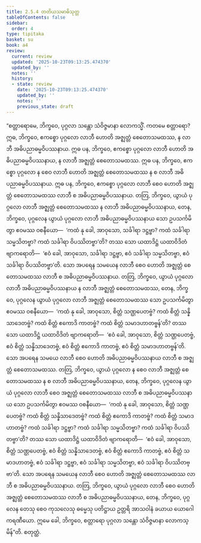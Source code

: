 ```yaml
---
title: 2.5.4 တတိယသမာဓိသုတ္တ
tableOfContents: false
sidebar:
  order: 4
type: tipitaka
basket: su
book: a4
review:
  current: review
  updated: '2025-10-23T09:13:25.474370'
  updated_by: ''
  notes: ''
  history:
  - state: review
    date: '2025-10-23T09:13:25.474370'
    updated_by: ''
    notes: ''
    previous_state: draft
---
```



<ReviewStatus review={frontmatter.review} showDetails={true} />

<HypothesisAnnotation frontmatter={frontmatter} />

<DynamicBreadcrumb />

<Division number="94" book="a4" e="ch" v="15" p="406">

<Paragraph number="632" book="a4">
“စတ္တာရောမေ, ဘိက္ခဝေ, ပုဂ္ဂလာ သန္တော သံဝိဇ္ဇမာနာ လောကသ္မိံ. ကတမေ စတ္တာရော? ဣဓ, ဘိက္ခဝေ, ဧကစ္စော ပုဂ္ဂလော လာဘီ ဟောတိ အဇ္ဈတ္တံ စေတောသမထဿ, န လာဘီ အဓိပညာဓမ္မဝိပဿနာယ. ဣဓ ပန, ဘိက္ခဝေ, ဧကစ္စော ပုဂ္ဂလော လာဘီ ဟောတိ အဓိပညာဓမ္မဝိပဿနာယ, န လာဘီ အဇ္ဈတ္တံ စေတောသမထဿ. ဣဓ ပန, ဘိက္ခဝေ, ဧကစ္စော ပုဂ္ဂလော န စေဝ လာဘီ ဟောတိ အဇ္ဈတ္တံ စေတောသမထဿ န စ လာဘီ အဓိပညာဓမ္မဝိပဿနာယ. ဣဓ ပန, ဘိက္ခဝေ, ဧကစ္စော ပုဂ္ဂလော လာဘီ စေဝ ဟောတိ အဇ္ဈတ္တံ စေတောသမထဿ လာဘီ စ အဓိပညာဓမ္မဝိပဿနာယ.
</Paragraph>

<Paragraph number="633" book="a4">
တတြ, ဘိက္ခဝေ, ယွာယံ ပုဂ္ဂလော လာဘီ အဇ္ဈတ္တံ စေတောသမထဿ န လာဘီ အဓိပညာဓမ္မဝိပဿနာယ, တေန, ဘိက္ခဝေ, ပုဂ္ဂလေန ယွာယံ ပုဂ္ဂလော လာဘီ အဓိပညာဓမ္မဝိပဿနာယ သော ဥပသင်္ကမိတွာ ဧဝမဿ ဝစနီယော—  ‘ကထံ နု ခေါ, အာဝုသော, သင်္ခါရာ ဒဋ္ဌဗ္ဗာ? ကထံ သင်္ခါရာ သမ္မသိတဗ္ဗာ? ကထံ သင်္ခါရာ ဝိပဿိတဗ္ဗာ’တိ? တဿ သော ယထာဒိဋ္ဌံ ယထာဝိဒိတံ ဗျာကရောတိ—  ‘ဧဝံ ခေါ, အာဝုသော, သင်္ခါရာ ဒဋ္ဌဗ္ဗာ, ဧဝံ သင်္ခါရာ သမ္မသိတဗ္ဗာ, ဧဝံ သင်္ခါရာ ဝိပဿိတဗ္ဗာ’တိ. သော အပရေန သမယေန လာဘီ စေဝ ဟောတိ အဇ္ဈတ္တံ စေတောသမထဿ လာဘီ စ အဓိပညာဓမ္မဝိပဿနာယ.
</Paragraph>

<Paragraph number="634" book="a4">
တတြ, ဘိက္ခဝေ, ယွာယံ ပုဂ္ဂလော လာဘီ အဓိပညာဓမ္မဝိပဿနာယ န လာဘီ အဇ္ဈတ္တံ စေတောသမထဿ, တေန, ဘိက္ခဝေ, ပုဂ္ဂလေန ယွာယံ ပုဂ္ဂလော လာဘီ အဇ္ဈတ္တံ စေတောသမထဿ သော ဥပသင်္ကမိတွာ ဧဝမဿ ဝစနီယော—  ‘ကထံ နု ခေါ, အာဝုသော, စိတ္တံ သဏ္ဌပေတဗ္ဗံ? ကထံ စိတ္တံ သန္နိသာဒေတဗ္ဗံ? ကထံ စိတ္တံ ဧကောဒိ ကာတဗ္ဗံ? ကထံ စိတ္တံ သမာဒဟာတဗ္ဗန်’တိ? တဿ သော ယထာဒိဋ္ဌံ ယထာဝိဒိတံ ဗျာကရောတိ—  ‘ဧဝံ ခေါ, အာဝုသော, စိတ္တံ သဏ္ဌပေတဗ္ဗံ, ဧဝံ စိတ္တံ သန္နိသာဒေတဗ္ဗံ, ဧဝံ စိတ္တံ ဧကောဒိ ကာတဗ္ဗံ, ဧဝံ စိတ္တံ သမာဒဟာတဗ္ဗန်’တိ. သော အပရေန သမယေ လာဘီ စေဝ ဟောတိ အဓိပညာဓမ္မဝိပဿနာယ လာဘီ စ အဇ္ဈတ္တံ စေတောသမထဿ.
</Paragraph>

<Paragraph number="635" book="a4">
တတြ, ဘိက္ခဝေ, ယွာယံ ပုဂ္ဂလော န စေဝ လာဘီ အဇ္ဈတ္တံ စေတောသမထဿ န စ လာဘီ အဓိပညာဓမ္မဝိပဿနာယ, တေန, ဘိက္ခဝေ, ပုဂ္ဂလေန ယွာယံ ပုဂ္ဂလော လာဘီ စေဝ အဇ္ဈတ္တံ စေတောသမထဿ လာဘီ စ အဓိပညာဓမ္မဝိပဿနာယ သော ဥပသင်္ကမိတွာ ဧဝမဿ ဝစနီယော—  ‘ကထံ နု ခေါ, အာဝုသော, စိတ္တံ သဏ္ဌပေတဗ္ဗံ? ကထံ စိတ္တံ သန္နိသာဒေတဗ္ဗံ? ကထံ စိတ္တံ ဧကောဒိ ကာတဗ္ဗံ? ကထံ စိတ္တံ သမာဒဟာတဗ္ဗံ? ကထံ သင်္ခါရာ ဒဋ္ဌဗ္ဗာ? ကထံ သင်္ခါရာ သမ္မသိတဗ္ဗာ? ကထံ သင်္ခါရာ ဝိပဿိတဗ္ဗာ’တိ? တဿ သော ယထာဒိဋ္ဌံ ယထာဝိဒိတံ ဗျာကရောတိ—  ‘ဧဝံ ခေါ, အာဝုသော, စိတ္တံ သဏ္ဌပေတဗ္ဗံ, ဧဝံ စိတ္တံ သန္နိသာဒေတဗ္ဗံ, ဧဝံ စိတ္တံ ဧကောဒိ ကာတဗ္ဗံ, ဧဝံ စိတ္တံ သမာဒဟာတဗ္ဗံ, ဧဝံ သင်္ခါရာ ဒဋ္ဌဗ္ဗာ, ဧဝံ သင်္ခါရာ သမ္မသိတဗ္ဗာ, ဧဝံ သင်္ခါရာ ဝိပဿိတဗ္ဗာ’တိ. သော အပရေန သမယေန လာဘီ စေဝ ဟောတိ အဇ္ဈတ္တံ စေတောသမထဿ လာဘီ စ အဓိပညာဓမ္မဝိပဿနာယ.
</Paragraph>

<Paragraph number="636" book="a4">
တတြ, ဘိက္ခဝေ, ယွာယံ ပုဂ္ဂလော လာဘီ စေဝ ဟောတိ အဇ္ဈတ္တံ စေတောသမထဿ လာဘီ စ အဓိပညာဓမ္မဝိပဿနာယ, တေန, ဘိက္ခဝေ, ပုဂ္ဂလေန တေသု စေဝ ကုသလေသု ဓမ္မေသု ပတိဋ္ဌာယ ဥတ္တရိ အာသဝါနံ ခယာယ ယောဂေါ ကရဏီယော. ဣမေ ခေါ, ဘိက္ခဝေ, စတ္တာရော ပုဂ္ဂလာ သန္တော သံဝိဇ္ဇမာနာ လောကသ္မိန်”တိ.

</Paragraph>
</Division>

<Paragraph number="637" type="center" book="a4">
စတုတ္ထံ.
</Paragraph>
